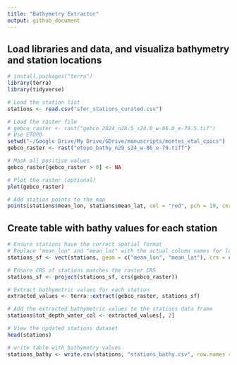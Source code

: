 ```yaml
---
title: "Bathymetry Extractor"
output: github_document
---
```


## Load libraries and data, and visualiza bathymetry and station locations
```r
# install.packages("terra")
library(terra)
library(tidyverse)

# Load the station list
stations <- read.csv("sfer_stations_curated.csv")

# Load the raster file
# gebco_raster <- rast("gebco_2024_n28.5_s24.0_w-86.0_e-79.5.tif")
# Use ETOPO 
setwd("~/Google Drive/My Drive/GDrive/manuscripts/montes_etal_cpics")
gebco_raster <- rast("etopo_bathy_n29_s24_w-86_e-79.tiff")

# Mask all positive values
gebco_raster[gebco_raster > 0] <- NA

# Plot the raster (optional)
plot(gebco_raster)

# Add station points to the map
points(stations$mean_lon, stations$mean_lat, col = "red", pch = 19, cex = 1.2)
```

## Create table with bathy values for each station
```r
# Ensure stations have the correct spatial format
# Replace "mean_lon" and "mean_lat" with the actual column names for longitude and latitude
stations_sf <- vect(stations, geom = c("mean_lon", "mean_lat"), crs = crs(gebco_raster))

# Ensure CRS of stations matches the raster CRS
stations_sf <- project(stations_sf, crs(gebco_raster))

# Extract bathymetric values for each station
extracted_values <- terra::extract(gebco_raster, stations_sf)

# Add the extracted bathymetric values to the stations data frame
stations$tot_depth_water_col <- extracted_values[, 2]

# View the updated stations dataset
head(stations)

# write table with bathymetry values
stations_bathy <- write.csv(stations, "stations_bathy.csv", row.names = FALSE)
```
